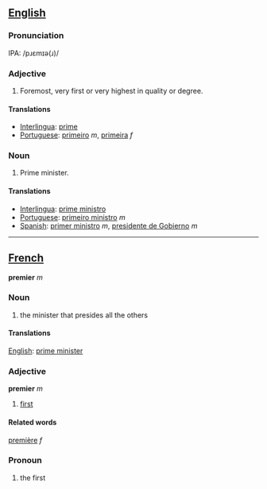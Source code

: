 == [[English]] ==

=== Pronunciation ===
IPA: /pɹɛmɪə(ɹ)/

=== Adjective ===
# Foremost, very first or very highest in quality or degree.

==== Translations ====
*[[Interlingua]]: [[prime]]
*[[Portuguese]]: [[primeiro]] ''m'', [[primeira]] ''f''

=== Noun ===
# Prime minister.

==== Translations ====
*[[Interlingua]]: [[prime ministro]]
*[[Portuguese]]: [[primeiro ministro]] ''m''
*[[Spanish]]: [[primer ministro]] ''m'', [[presidente de Gobierno]] ''m''

----

== [[French]] ==
'''premier''' ''m''

=== Noun ===

#the minister that presides all the others

==== Translations ====
[[English]]: [[prime minister]]

=== Adjective ===
'''premier''' ''m''
# [[first]]

====Related words====
[[première]] ''f''

=== Pronoun ===
# the first